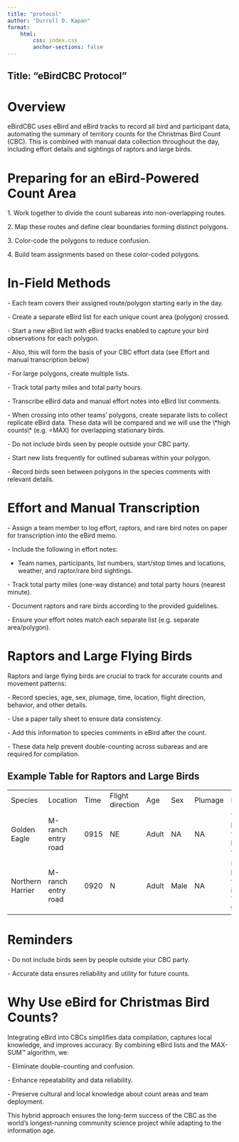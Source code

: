 ```yaml
---
title: "protocol"
author: "Durrell D. Kapan"
format: 
    html:
        css: index.css
        anchor-sections: false
---
```


## Title: "eBirdCBC Protocol"

# Overview

eBirdCBC uses eBird and eBird tracks to record all bird and participant data, automating the summary of territory counts for the Christmas Bird Count (CBC). This is combined with manual data collection throughout the day, including effort details and sightings of raptors and large birds.

# Preparing for an eBird-Powered Count Area

1\. Work together to divide the count subareas into non-overlapping routes.

2\. Map these routes and define clear boundaries forming distinct polygons.

3\. Color-code the polygons to reduce confusion.

4\. Build team assignments based on these color-coded polygons.

# In-Field Methods

\- Each team covers their assigned route/polygon starting early in the day.

\- Create a separate eBird list for each unique count area (polygon) crossed.

\- Start a new eBird list with eBird tracks enabled to capture your bird observations for each polygon.

\- Also, this will form the basis of your CBC effort data (see Effort and manual transcription below)

\- For large polygons, create multiple lists.

\- Track total party miles and total party hours.

\- Transcribe eBird data and manual effort notes into eBird list comments.

\- When crossing into other teams’ polygons, create separate lists to collect replicate eBird data. These data will be compared and we will use the \\\*high counts\\\* (e.g. =MAX) for overlapping stationary birds.

\- Do not include birds seen by people outside your CBC party.

\- Start new lists frequently for outlined subareas within your polygon.

\- Record birds seen between polygons in the species comments with relevant details.

# Effort and Manual Transcription

\- Assign a team member to log effort, raptors, and rare bird notes on paper for transcription into the eBird memo.

\- Include the following in effort notes:

-   Team names, participants, list numbers, start/stop times and locations, weather, and raptor/rare bird sightings.

\- Track total party miles (one-way distance) and total party hours (nearest minute).

\- Document raptors and rare birds according to the provided guidelines.

\- Ensure your effort notes match each separate list (e.g. separate area/polygon).

# Raptors and Large Flying Birds

Raptors and large flying birds are crucial to track for accurate counts and movement patterns:

\- Record species, age, sex, plumage, time, location, flight direction, behavior, and other details.

\- Use a paper tally sheet to ensure data consistency.

\- Add this information to species comments in eBird after the count.

\- These data help prevent double-counting across subareas and are required for compilation.

## Example Table for Raptors and Large Birds

|                  |                    |      |                  |       |      |         |                                               |
|------------------|--------------------|------|------------------|-------|------|---------|-----------------------------------------------|
| Species          | Location           | Time | Flight direction | Age   | Sex  | Plumage | Notes                                         |
| Golden Eagle     | M-ranch entry road | 0915 | NE               | Adult | NA   | NA      | This bird was flying high and fast.           |
| Northern Harrier | M-ranch entry road | 0920 | N                | Adult | Male | NA      | Harrying low flying into the Yellow territory |

# Reminders

\- Do not include birds seen by people outside your CBC party.

\- Accurate data ensures reliability and utility for future counts.

# Why Use eBird for Christmas Bird Counts?

Integrating eBird into CBCs simplifies data compilation, captures local knowledge, and improves accuracy. By combining eBird lists and the MAX-SUM™ algorithm, we:

\- Eliminate double-counting and confusion.

\- Enhance repeatability and data reliability.

\- Preserve cultural and local knowledge about count areas and team deployment.

This hybrid approach ensures the long-term success of the CBC as the world’s longest-running community science project while adapting to the information age.
